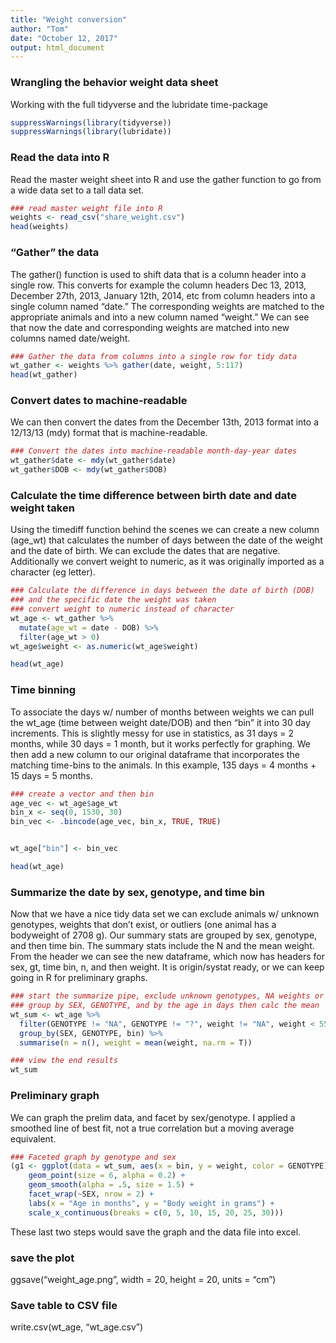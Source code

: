 ---
title: "Weight conversion"
author: "Tom"
date: "October 12, 2017"
output: html_document
---

### Wrangling the behavior weight data sheet

Working with the full tidyverse and the lubridate time-package

```{r libraries}
suppressWarnings(library(tidyverse))
suppressWarnings(library(lubridate))
```



### Read the data into R

Read the master weight sheet into R and use the gather function to go from a wide data set to a tall data set. 

```{r}
### read master weight file into R
weights <- read_csv("share_weight.csv")
head(weights)
```




### "Gather" the data
The gather() function is used to shift data that is a column header into a single row. This converts for example the column headers Dec 13, 2013, December 27th, 2013, January 12th, 2014, etc from column headers into a single column named "date." The corresponding weights are matched to the appropriate animals and into a new column named "weight." We can see that now the date and corresponding weights are matched into new columns named date/weight.


```{r}
### Gather the data from columns into a single row for tidy data
wt_gather <- weights %>% gather(date, weight, 5:117)
head(wt_gather)
```

### Convert dates to machine-readable

We can then convert the dates from the December 13th, 2013 format into a 12/13/13 (mdy) format that is machine-readable.
```{r}
### Convert the dates into machine-readable month-day-year dates
wt_gather$date <- mdy(wt_gather$date)
wt_gather$DOB <- mdy(wt_gather$DOB)
```





### Calculate the time difference between birth date and date weight taken

Using the timediff function behind the scenes we can create a new column (age_wt) that calculates the number of days between the date of the weight and the date of birth. We can exclude the dates that are negative. Additionally we convert weight to numeric, as it was originally imported as a character (eg letter).

```{r}
### Calculate the difference in days between the date of birth (DOB)
### and the specific date the weight was taken
### convert weight to numeric instead of character
wt_age <- wt_gather %>% 
  mutate(age_wt = date - DOB) %>% 
  filter(age_wt > 0)
wt_age$weight <- as.numeric(wt_age$weight)

head(wt_age)
```





### Time binning

To associate the days w/ number of months between weights we can pull the wt_age (time between weight date/DOB) and then "bin" it into 30 day increments. This is slightly messy for use in statistics, as 31 days = 2 months, while 30 days = 1 month, but it works perfectly for graphing. We then add a new column to our original dataframe that incorporates the matching time-bins to the animals. In this example, 135 days = 4 months + 15 days = 5 months.

```{r}
### create a vector and then bin
age_vec <- wt_age$age_wt
bin_x <- seq(0, 1530, 30)
bin_vec <- .bincode(age_vec, bin_x, TRUE, TRUE)


wt_age["bin"] <- bin_vec

head(wt_age)
```




### Summarize the date by sex, genotype, and time bin

Now that we have a nice tidy data set we can exclude animals w/ unknown genotypes, weights that don't exist, or outliers (one animal has a bodyweight of 2708 g). Our summary stats are grouped by sex, genotype, and then time bin. The summary stats include the N and the mean weight. From the header we can see the new dataframe, which now has headers for sex, gt, time bin, n, and then weight. It is origin/systat ready, or we can keep going in R for preliminary graphs.

```{r}
### start the summarize pipe, exclude unknown genotypes, NA weights or outliers (> 55)
### group by SEX, GENOTYPE, and by the age in days then calc the mean
wt_sum <- wt_age %>% 
  filter(GENOTYPE != "NA", GENOTYPE != "?", weight != "NA", weight < 55) %>% 
  group_by(SEX, GENOTYPE, bin) %>% 
  summarise(n = n(), weight = mean(weight, na.rm = T))

### view the end results
wt_sum
```




### Preliminary graph

We can graph the prelim data, and facet by sex/genotype. I applied a smoothed line of best fit, not a true correlation but a moving average equivalent.

```{r, echo = TRUE}
### Faceted graph by genotype and sex
(g1 <- ggplot(data = wt_sum, aes(x = bin, y = weight, color = GENOTYPE)) + 
    geom_point(size = 6, alpha = 0.2) + 
    geom_smooth(alpha = .5, size = 1.5) + 
    facet_wrap(~SEX, nrow = 2) + 
    labs(x = "Age in months", y = "Body weight in grams") + 
    scale_x_continuous(breaks = c(0, 5, 10, 15, 20, 25, 30)))
```


These last two steps would save the graph and the data file into excel.

### save the plot
ggsave("weight_age.png", width = 20, height = 20, units = "cm")

###  Save table to CSV file
write.csv(wt_age, "wt_age.csv")
